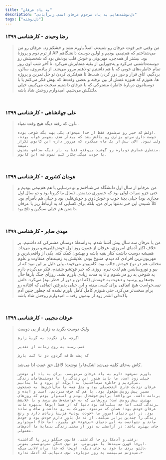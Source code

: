 ```yaml
---
title: "به یاد عرفان"
description: "دل‌نوشته‌هایی به یاد مرحوم عرفان اسدی زیرآبادی"
tags: ["دل‌نوشته"]
---
```


###  رضا وحیدی - کارشناسی ۱۳۹۹

<blockquote>
    من وقتی خبر فوت  عرفان رو شنیدم، اصلاً باورم نشد و خشکم زد. عرفان رو من از ترم دوم و پروژهٔ AP می‌شناختم که هم‌تیمی بودیم و اولین دوست دانشگاهم بود. بیشتر از همه‌چی، مهربونی و خوش قلب بودنش بود که شخصیتش رو دوست‌داشتنی می‌کرد و یه‌جورایی از بقیه متمایزش می‌کرد. تا آخر شب اون روز تمام خاطره‌های خوبی که با هم داشتیم تو ذهنم مرور می‌شد. از پیاده‌روی، سالن، بردگیم، اتاق فرار و دور دور کردن شب‌ها تا هم‌فکری کردن تو حل تمرین و پروژه ها.
    هنوزم که هنوزه غمش از بین نرفته و بعضی وقت‌ها که بهش فکر می‌کنم یا با دوستامون دربارهٔ خاطرهٔ مشترکی که با عرفان داشتیم صحبت می‌کنیم، خیلی دلتنگش می‌شیم.
    امیدوارم روحش شاد باشه.
</blockquote>

<br/>


###  علی جهانشاهی - کارشناسی ۱۳۹۹

<blockquote>
    اون که رفته دیگه هیچ وقت نمیاد...

    اولش که خبر رو می‌شنوی فقط از خدا میخوای یکی بهت بگه شوخی بوده.
    دوست داری سرتو بزاری رو بالش بعد که بیدار شدی بفهمی خواب بوده، ولی نبود. الان بیش از یک ماه میگذره که هرروز داره این کابوس تکرار میشه.
    منتظری شمارش دوباره رو گوشیت بیوفته فقط یه بار دیگه صداشو بشنوی.
    با خودت میگی چکار کنم تموم شه این کابوس.
</blockquote>

<br/>

### هومان کشوری - کارشناسی ۱۳۹۹

<blockquote>
    من عرفانو از سال اول دانشگاه می‌شناختم و تو درسایی با هم هم‌تیمی بودیم و حتی جزو نفرات اولی بود که حضوری دیدمش.
    (سال ما کرونا بود و دو سال اول مجازی بود)
    خیلی بچهٔ خوب و خوش‌ذوق و خوش‌قلبی بود و خیلی هم بامرام بود.
    کلاً شنیدن این خبر نه‌تنها برای من، بلکه برای کسایی که یه ارتباط ریز با عرفان داشتن هم خیلی سنگین و تلخ بود.
</blockquote>

<br/>

### مهدی صابر - کارشناسی ۱۳۹۹

<blockquote>
    من با عرفان سه سال پیش آشنا شدم، به‌واسطهٔ دوستان مشترکی که داشتیم. بر خلاف اکثر آدمای امروزی، عرفان از همون روز اول خوش‌قلبی‌شو بروز می‌داد. همیشه دوست داشت کنار بقیه باشه و بهشون کمک کنه. یکی از واقعی‌ترین و مهربون‌ترین افرادی که دیدم.
    متنوع بودن علایقش به زمینه‌های متفاوت و علوم مختلف هم در نوع خودش جالب بود. کامپیوتر می‌خوند، ولی دلیل بر این نبود که از بیو و نوروساینس هم لذت نبره.
    روزی که خبر فوتشو شنیدم، فکر می‌کردم دارم یه شوخی بد رو می‌شنوم و تا یه مدت زیادی باورم نشد. روزای جنگ بارها حال بچه‌ها رو پرسید و دعوت به خونه‌ش (که امن و دور از خطر بود) می‌کرد. دلش نمی‌خواست هیچ اتفاقی برای کسی بیفته و این خیلی پذیرفتن اتفاقی که افتاده رو برام سخت‌تر می‌کرد. حتی هنوزم کامل کامل باورم نشده که چطور چنین آدم پاک‌دلی انقدر زود از بینمون رفته... امیدوارم روحش شاد باشه.
</blockquote>

<br/>


### عرفان مجیبی - کارشناسی ۱۳۹۹

<blockquote>
<span style={{textAlign: "center"}}>
        ولیک دوست بگرید به زاری از پی دوست

    اگرچه باز نگردد به گریهٔ زارش

    غمی رسید به روی زمانه از تقدیر

    که پشت طاقت گردون دو تا کند بارش
</span>
    کاش به‌جای کلمه می‌شد اشک‌ها را نوشت؛ لااقل حق غمت ادا می‌شد.

    باورم نمی‌شود دارم به یاد عرفان می‌نویسم. برای به یاد او نوشتن خیلی زود است. ما باید هنوز این زندگی را با دوستی‌هامان زندگی می‌کردیم و خاطره می‌ساختیم؛ نه این‌که او برود و ما بمانیم.
    عرفان نزدیک فارغ التحصیلی بود و مثل همهٔ ما سال‌آخری‌ها به جستجوی مسیر پیش رویش مشغول بود. با هم که حرف می‌زدیم، امید و ایده و برنامه داشت. من واقعاً برایش خوشحال بودم و امیدوار بودم که روزهای بهتری پیش رویش است؛ روزهایی که به خواسته‌هایش برسد و با علایقش زندگی کند… اما چه بی‌لیاقت بود دنیا که از همهٔ این‌ها بی‌بهره ماند…
    عرفان خودش بود؛ همان که می‌نمود. صورتک به رو نداشت و صاف و ساده بود. در این دنیای امروز ما «خودت بودن» هزینهٔ زیادی دارد و رنج زندگی را چندین برابر می‌کند. از ته دل باور دارم خودش بود و خودش ماند و نتوانست به این دنیای «بی‌خود» خو بگیرد. اما حالا امیدوارم جای بهتری باشد؛ در آرامشی به دور از سختی‌ زندگی بی‌مایهٔ ما آدم‌های معمولی.

    «رفتی و آدمکا رو جا گذاشتی، قانون جنگلو زیر پا گذاشتی،
    این‌جا قهرن سینه‌ها با مهربونی، تو توی جنگل نمی‌تونستی بمونی،
    دلتو بردی با خود به جای دیگه، اون‌جا که خدا برات لالایی میگه،
    می‌دونم می‌بینمت یه روز دوباره، توی دنیایی که آدمک نداره.»

</blockquote>

<br/>

